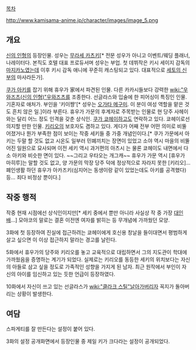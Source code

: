 [[목차]]

http://www.kamisama-anime.jp/character/images/image_5.png

== 개요 ==
[[신의 인형]]의 등장인물. 성우는 [[무라세 카츠키]][* 전문 성우가 아니고 이벤트/웨딩 플래너, 나레이터다. 본직도 호텔 대표 프로듀서며 성우는 부업. 첫 데뷔작은 키시 세이지 감독의 [[마지카노]]였는데 이후 키시 감독 애니에 꾸준히 캐스팅되고 있다. 대표적으로 [[세토의 신부]]의 마사라든가].

[[쿠가 아키]]를 잡기 위해 휴우가 家에서 파견된 인물. 다른 카카시들보다 강력한 [[wiki:"우와즈츠(신의 인형)"우와즈츠]]를 조종한다. 선글라스와 입술에 한 피어싱이 특징인 인물. 기혼자로 애처가. 부인을 '키이쨩'[* 성우는 [[오가타 메구미]]. 이 분이 여성 역할을 맡은 것도 흔치 않은 일.]이라 부른다. 휴우가 가문의 후계자로 주목받는 인물로 현 당주 사헤이와는 달리 어느 정도 인격을 갖춘 상식인. [[쿠가 쿄헤이]]하고도 연락하고 있다. 쿄헤이로선 의지할 만한 인물. [[키리오]]의 보호자도 겸하고 있다. 게다가 어째 전부 어떤 의미로 비뚤어졌거나 뭔가 부족한 점이 보이는 작중 세키들 중 가중 개념인이다.[* 쿠가 가문에서 아키는 두말 할 것도 없고 시온도 일부러 민폐끼치는 장면이 있었고 소야 역시 마을의 비뚤어진 일원으로 묘사되며 이전 세키 역시 과거편의 아츠시 는 물론 쿄헤이도 내면에서 다소 아키와 비슷한 면이 있다. ~~그리고 우타오는 개그캐~~ 휴우가 가문 역시 [휴우가 마히루]는 말할 것도 없고, 양 가문의 막장 당주 덕에 정상적으로 자라지 못한 [키리오]... 폐인생활 하던 휴우가 아카즈키(심지어는 동생이랑 같이 있었는데도 아키를 공격했다) 등... 죄다 비정상 뿐이다.]

== 작중 행적 ==

작중 현재 시점에선 상식인이지만[* 세키 중에서 뿐만 아니라 사실상 작 중 가장 [[대인배]]...] 모야코의 말로는 결혼 이전엔 여자를 밝히는 등 무개념에 가까웠던 모양.

3화에 첫 등장하여 진실에 접근하려는 쿄헤이에게 호신용 창날을 들이대면서 평범하게 살고 싶으면 이 이상 접근하지 말라는 경고를 날린다.

5화에서 휴우가의 당주와 키리오를 놓고 교육적으로 대립하면서 그의 지도관이 학대에 가까웠음을 증명하는 계기가 되었다. 실제로는 키리오를 동등한 세키의 위치보다는 자신의 아들로 삼고 싶을 정도로 가족적인 성향을 가지게 된 남자. 최근 원작에서 부인이 자신의 아이를 임신하고 있는 듯한 언급이 등장하였다. 

10화에서 자신이 쓰고 있는 선글라스가 [[wiki:"클라크 스틸"날아가버리자]] 꼭지가 돌아버리는 상황이 발생한다.

== 여담 ==

스파게티를 잘 만든다는 설정이 붙어 있다.

3화의 설정 공개화면에서 등장인물 중 제일 키가 크다라는 설정이 공개되었다.
